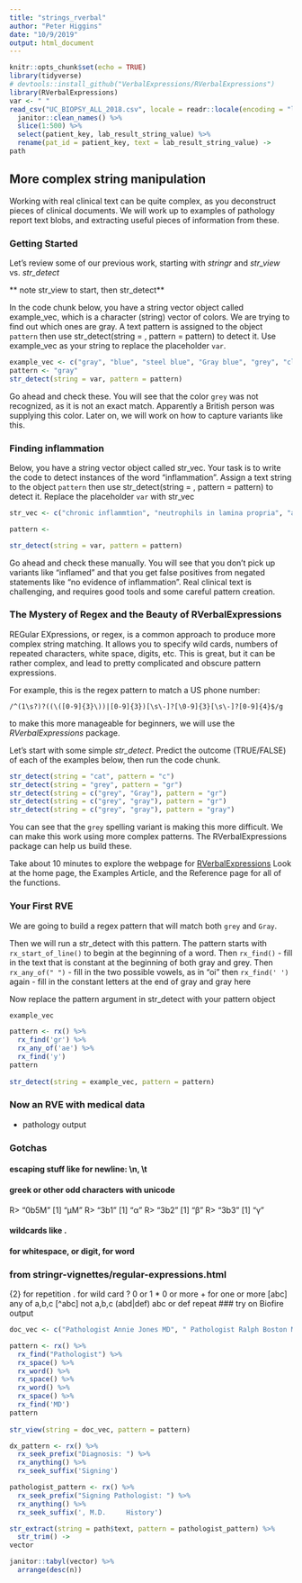 ```yaml
---
title: "strings_rverbal"
author: "Peter Higgins"
date: "10/9/2019"
output: html_document
---
```


```r
knitr::opts_chunk$set(echo = TRUE)
library(tidyverse)
# devtools::install_github("VerbalExpressions/RVerbalExpressions")
library(RVerbalExpressions)
var <- " "
read_csv("UC_BIOPSY_ALL_2018.csv", locale = readr::locale(encoding = "latin1")) %>% 
  janitor::clean_names() %>% 
  slice(1:500) %>% 
  select(patient_key, lab_result_string_value) %>% 
  rename(pat_id = patient_key, text = lab_result_string_value) ->
path
```

## More complex string manipulation
Working with real clinical text can be quite complex, as you deconstruct pieces of clinical documents. We will work up to examples of pathology report text blobs, and extracting useful pieces of information from these.

### Getting Started
Let's review some of our previous work, starting with *stringr* and _str_view_  vs. _str_detect_


** note str_view to start, then str_detect**

In the code chunk below, you have a string vector object called example_vec,
which is a character (string) vector of colors.
We are trying to find out which ones are gray.
A text pattern is assigned to the object `pattern`
then use str_detect(string = , pattern = pattern) to detect it.
Use example_vec as your string to replace the placeholder `var`.

```r
example_vec <- c("gray", "blue", "steel blue", "Gray blue", "grey", "cloudy gray", "Rainy Gray", "smoky blue")
pattern <- "gray"
str_detect(string = var, pattern = pattern)
```
Go ahead and check these.
You will see that the color `grey` was not recognized, as it is not an exact match. Apparently a British person was supplying this color. 
Later on, we will work on how to capture variants like this.

### Finding inflammation
Below, you have a string vector object called str_vec.
Your task is to write the code to detect instances of the word "inflammation".
Assign a text string to the object `pattern`
then use str_detect(string = , pattern = pattern) to detect it.
Replace the placeholder `var` with str_vec

```r
str_vec <- c("chronic inflammtion", "neutrophils in lamina propria", "acutely inflamed", "no evidence of inflammation", "lymphocytes and plasma cells indicating inflammation", "acutely inflamed with neutrophil crypt abscesses", "chronic inflammation with distortion of crypts", "active on chronic inflammation")

pattern <- 

str_detect(string = var, pattern = pattern)
```
Go ahead and check these manually.
You will see that you don't pick up variants like "inflamed"
and that you get false positives from negated statements like 
"no evidence of inflammation".
Real clinical text is challenging, and requires good tools and some careful pattern creation.

### The Mystery of Regex and the Beauty of RVerbalExpressions

REGular EXpressions, or regex, is a common approach to produce more complex string matching. It allows you to specify wild cards, numbers of repeated characters, white space, digits, etc. This is great, but it can be rather complex, and lead to pretty complicated and obscure pattern expressions.

For example, this is the regex pattern to match a US phone number:

`/^(1\s?)?((\([0-9]{3}\))|[0-9]{3})[\s\-]?[\0-9]{3}[\s\-]?[0-9]{4}$/g`

to make this more manageable for beginners, we will use the 
*RVerbalExpressions* package.

Let's start with some simple _str_detect_.
Predict the outcome (TRUE/FALSE) of each of the examples below, then run the code chunk.

```r
str_detect(string = "cat", pattern = "c")
str_detect(string = "grey", pattern = "gr")
str_detect(string = c("grey", "Gray"), pattern = "gr")
str_detect(string = c("grey", "gray"), pattern = "gr")
str_detect(string = c("grey", "gray"), pattern = "gray")
```

You can see that the `grey` spelling variant is making this more difficult.
We can make this work using more complex patterns.
The RVerbalExpressions package can help us build these.

Take about 10 minutes to explore the webpage for
[RVerbalExpressions](https://rverbalexpressions.netlify.com/)
Look at the home page, the Examples Article,
and the Reference page for all of the functions.

### Your First RVE

We are going to build a regex pattern that will match both `grey` and `Gray`.

Then we will run a str_detect with this pattern.
The pattern starts with `rx_start_of_line()`
to begin at the beginning of a word.
Then `rx_find()` - fill in the text that is constant at the beginning of both gray and grey.
Then `rx_any_of(" ")`  - fill in the two possible vowels, as in "oi"
then `rx_find(' ')` again - fill in the constant letters at the end of gray and gray here

Now replace the pattern argument in str_detect with your pattern object

```r
example_vec

pattern <- rx() %>% 
  rx_find('gr') %>% 
  rx_any_of('ae') %>% 
  rx_find('y') 
pattern
  
str_detect(string = example_vec, pattern = pattern)
```

### Now an RVE with medical data
- pathology output

### Gotchas
#### escaping stuff like \n for newline: \\n, \\t
#### greek or other odd characters with unicode
R> "\u00b5M"
[1] "µM"
R> "\u03b1"
[1] "α"
R> "\u03b2"
[1] "β"
R> "\u03b3"
[1] "γ"

#### wildcards like .
#### \s for whitespace, \d for digit, \w for word

### from stringr-vignettes/regular-expressions.html
{2} for repetition
. for wild card
? 0 or 1
* 0 or more
+ for one or more
[abc] any of a,b,c
[^abc] not a,b,c
(abd|def) abc or def
repeat
### try on Biofire output

```r
doc_vec <- c("Pathologist Annie Jones MD", " Pathologist Ralph Boston MD", "Pathologist Carla Curtin MD", "Pathologist Dave Don Domino MD")

pattern <- rx() %>% 
  rx_find("Pathologist") %>% 
  rx_space() %>% 
  rx_word() %>% 
  rx_space() %>% 
  rx_word() %>% 
  rx_space() %>% 
  rx_find('MD') 
pattern
  
str_view(string = doc_vec, pattern = pattern)
```

```r
dx_pattern <- rx() %>% 
  rx_seek_prefix("Diagnosis: ") %>% 
  rx_anything() %>% 
  rx_seek_suffix('Signing') 

pathologist_pattern <- rx() %>% 
  rx_seek_prefix("Signing Pathologist: ") %>% 
  rx_anything() %>% 
  rx_seek_suffix(', M.D.     History') 

str_extract(string = path$text, pattern = pathologist_pattern) %>% 
  str_trim() ->
vector

janitor::tabyl(vector) %>% 
  arrange(desc(n))
```




